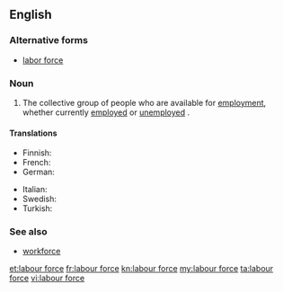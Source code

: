 ==English==
{{wikipedia|labour force}}

===Alternative forms===
* [[labor force]] {{qualifier|US}}

===Noun===
{{en-noun|head=[[labour]] [[force]]|-}} {{context|British spelling|lang=en}}

# The collective group of people who are available for [[employment]], whether currently [[employed]] or [[unemployed]] {{qualifier|though sometimes only those unemployed people who are seeking work are included}}.

====Translations====
{{trans-top|people available for employment}}
* Finnish: {{t+|fi|työvoima}}
* French: {{t+|fr|main-d'œuvre|f}}
* German: {{t+|de|Arbeitskraft}}
{{trans-mid}}
* Italian: {{t+|it|manodopera|f}}
* Swedish: {{t+|sv|arbetskraft|c}}
* Turkish: {{t-|tr|işgücü}}
{{trans-bottom}}

===See also===
* [[workforce]]

[[et:labour force]]
[[fr:labour force]]
[[kn:labour force]]
[[my:labour force]]
[[ta:labour force]]
[[vi:labour force]]
